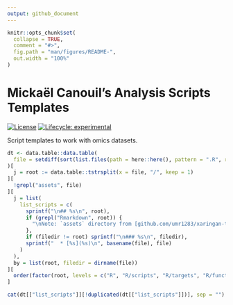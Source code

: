 ```yaml
---
output: github_document
---
```


<!-- README.md is generated from README.Rmd. Please edit that file -->

```r
knitr::opts_chunk$set(
  collapse = TRUE,
  comment = "#>",
  fig.path = "man/figures/README-",
  out.width = "100%"
)
```

# Mickaël Canouil's Analysis Scripts Templates

<!-- badges: start -->
[![License](https://img.shields.io/github/license/mcanouil/analysis-scripts-templates)](LICENSE)
[![Lifecycle:
experimental](https://img.shields.io/badge/lifecycle-experimental-orange.svg)]()
<!-- [![GitHub
tag](https://img.shields.io/github/tag/mcanouil/analysis-scripts-templates.svg?label=latest%20tag&include_prereleases)](https://github.com/mcanouil/analysis-scripts-templates) -->
<!-- badges: end -->

Script templates to work with omics datasets.

```r
dt <- data.table::data.table(
  file = setdiff(sort(list.files(path = here::here(), pattern = ".R", recursive = TRUE)), "README.Rmd")
)[
  j = root := data.table::tstrsplit(x = file, "/", keep = 1)
][
  !grepl("assets", file)
][
  j = list(
    list_scripts = c(
      sprintf("\n## %s\n", root),
      if (grepl("Rmarkdown", root)) {
        "\nNote: `assets` directory from [github.com/umr1283/xaringan-template](https://github.com/umr1283/xaringan-template) is required!\n\n"
      },
      if (filedir != root) sprintf("\n### %s\n", filedir),
      sprintf("  * [%s](%s)\n", basename(file), file)
    )
  ),
  by = list(root, filedir = dirname(file))
][
  order(factor(root, levels = c("R", "R/scripts", "R/targets", "R/functions")))
]

cat(dt[["list_scripts"]][!duplicated(dt[["list_scripts"]])], sep = "")
```
